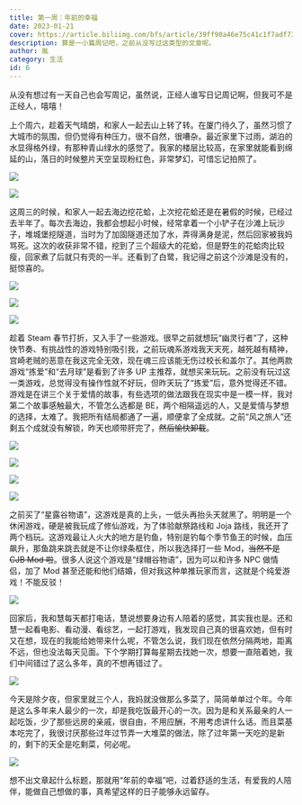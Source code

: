```yaml
---
title: 第一周：年前的幸福
date: 2023-01-21
cover: https://article.biliimg.com/bfs/article/39ff90a46e75c41c1f7adf734c0299846981bd8b.jpg
description: 算是一小篇周记吧，之前从没写过这类型的文章呢。
author: 胤
category: 生活
id: 6
---
```



从没有想过有一天自己也会写周记，虽然说，正经人谁写日记周记啊，但我可不是正经人，嘻嘻！

<TitleWithUnderline title="游玩" />

上个周六，趁着天气晴朗，和家人一起去山上转了转。在厦门待久了，虽然习惯了大城市的氛围，但仍觉得有种压力，很不自然，很嘈杂。最近家里下过雨，湖泊的水显得格外绿，有那种青山绿水的感觉了。我家的楼层比较高，在家里就能看到绵延的山，落日的时候整片天空呈现粉红色，非常梦幻，可惜忘记拍照了。

<Image
  src="https://article.biliimg.com/bfs/article/99e9b07da9d896dd1252ae5a05e596ac9dab1de9.jpg"
  withFancyBox={true}
/>

<Image
  src="https://article.biliimg.com/bfs/article/5d3b50abe882119eca45047b6074ee5015bc74ac.jpg"
  withFancyBox={true}
/>

这周三的时候，和家人一起去海边挖花蛤，上次挖花蛤还是在暑假的时候，已经过去半年了。每次去海边，我都会想起小时候，经常拿着一个小铲子在沙滩上玩沙子，堆城堡挖隧道，当时为了加固隧道还加了水，弄得满身是泥，然后回家被我妈骂死。这次的收获非常不错，挖到了三个超级大的花蛤，但是野生的花蛤肉比较瘦，回家煮了后就只有壳的一半。还看到了白鹭，我记得之前这个沙滩是没有的，挺惊喜的。

<Image
  src="https://article.biliimg.com/bfs/article/e0b27ddd8caf7aab9316ab3e2655e7c956bba655.jpg"
  withFancyBox={true}
/>

<Image
  src="https://article.biliimg.com/bfs/article/9fd7444499240ce7b91a50b5fbaaa74e6fb0fa7d.jpg"
  withFancyBox={true}
/>

<Image
  src="https://article.biliimg.com/bfs/article/277c6f0b491a4fe3b8866b968218bc67b4646345.jpg"
  withFancyBox={true}
/>

<TitleWithUnderline title="游戏" />

趁着 Steam 春节打折，又入手了一些游戏。很早之前就想玩“幽灵行者”了，这种快节奏、有挑战性的游戏特别吸引我，之前玩魂系游戏我天天死，越死越有精神，宫崎老贼的恶意在我这完全无效，现在魂三应该能无伤过校长和盖尔了。其他两款游戏“拣爱”和“去月球”是看到了许多 UP 主推荐，就想买来玩玩。之前没有玩过这一类游戏，总觉得没有操作性就不好玩，但昨天玩了“拣爱”后，意外觉得还不错。游戏是在讲三个关于爱情的故事，有些选项的做法跟我在现实中是一模一样，我对第二个故事感触最大，不管怎么选都是 BE，两个相隔遥远的人，又是爱情与梦想的选择，太难了。我把所有结局都通了一遍，顺便拿了全成就。之前“风之旅人”还剩五个成就没有解锁，昨天也顺带肝完了，~~然后愉快卸载~~。

<Image
  src="https://article.biliimg.com/bfs/article/50e71e0cde7b09839b38627039d1dce557d3ab35.png"
  withFancyBox={true}
/>

<Image
  src="https://article.biliimg.com/bfs/article/37545598c9e30f2d428e3528557394f74a7ae9a2.png"
  withFancyBox={true}
/>

<Image
  src="https://article.biliimg.com/bfs/article/2397ab4730a48454d59ddc96d9b96d34c77d0f70.png"
  withFancyBox={true}
/>

<Image
  src="https://article.biliimg.com/bfs/article/7db747fe19cf28e6d38bc9fd6e6ffc249a6e5fa8.png"
  withFancyBox={true}
/>

之前买了“星露谷物语”，这游戏是真的上头，一低头再抬头天就黑了。明明是一个休闲游戏，硬是被我玩成了修仙游戏，为了体验献祭路线和 Joja 路线，我还开了两个档玩。这游戏最让人火大的地方是钓鱼，特别是钓每个季节鱼王的时候，血压飙升，那鱼跳来跳去就是不让你绿条框住，所以我选择打一些 Mod，~~当然不是 CJB Mod 啦~~。很多人说这个游戏是“绿帽谷物语”，因为可以和许多 NPC 做情侣，加了 Mod 甚至还能和他们结婚，但对我这种单推玩家而言，这就是个纯爱游戏！不能反驳！

<Image
  src="https://article.biliimg.com/bfs/article/4d9f050d66f8a9dac7196f3b0bba1faf47ac2470.png"
  withFancyBox={true}
/>

<TitleWithUnderline title="陪伴" />

回家后，我和慧每天都打电话，慧说想要身边有人陪着的感觉，其实我也是。还和慧一起看电影、看动漫、看综艺，一起打游戏，我发现自己真的很喜欢她，但有时又在想，现在的我能给她带来什么呢，不管怎么说，我们现在依然分隔两地，距离不远，但也没法每天见面。下个学期打算每星期去找她一次，想要一直陪着她，我们中间错过了这么多年，真的不想再错过了。

<Image
  src="https://article.biliimg.com/bfs/article/c91ceafe322e48e0f5ad9817947995b981aaed02.png"
  withFancyBox={true}
/>

今天是除夕夜，但家里就三个人，我妈就没做那么多菜了，简简单单过个年。今年是这么多年来人最少的一次，却是我吃饭最开心的一次。因为是和关系最亲的人一起吃饭，少了那些远房的亲戚，很自由，不用应酬，不用考虑讲什么话。而且菜基本吃完了，我很讨厌那些过年过节弄一大堆菜的做法，除了过年第一天吃的是新的，剩下的天全是吃剩菜，何必呢。

<Image
  src="https://article.biliimg.com/bfs/article/b74589adee4e7b259ed2b9ec1d3a7f02c72beb77.jpg"
  withFancyBox={true}
/>

想不出文章起什么标题，那就用“年前的幸福”吧，过着舒适的生活，有爱我的人陪伴，能做自己想做的事，真希望这样的日子能够永远留存。
